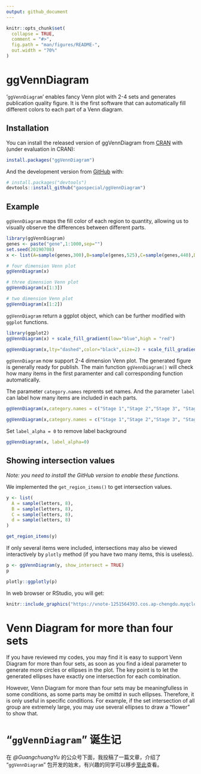```yaml
---
output: github_document
---
```


<!-- README.md is generated from README.Rmd. Please edit that file -->

```r
knitr::opts_chunk$set(
  collapse = TRUE,
  comment = "#>",
  fig.path = "man/figures/README-",
  out.width = "70%"
)
```
# ggVennDiagram

<!-- badges: start -->
<!-- badges: end -->

'`ggVennDiagram`' enables fancy Venn plot with 2-4 sets and generates publication quality figure. 
It is the first software that can automatically fill different colors to each part of a Venn diagram.

## Installation

You can install the released version of ggVennDiagram from [CRAN](https://CRAN.R-project.org) with (under evaluation in CRAN):

``` r
install.packages("ggVennDiagram")
```

And the development version from [GitHub](https://github.com/) with:

``` r
# install.packages("devtools")
devtools::install_github("gaospecial/ggVennDiagram")
```
## Example

`ggVennDiagram` maps the fill color of each region to quantity, allowing us to visually observe the differences between different parts. 

```r
library(ggVennDiagram)
genes <- paste("gene",1:1000,sep="")
set.seed(20190708)
x <- list(A=sample(genes,300),B=sample(genes,525),C=sample(genes,440),D=sample(genes,350))

# four dimension Venn plot
ggVennDiagram(x)

# three dimension Venn plot
ggVennDiagram(x[1:3])

# two dimension Venn plot
ggVennDiagram(x[1:2])
```

`ggVennDiagram` return a ggplot object, which can be further modified with `ggplot` functions.

```r
library(ggplot2)
ggVennDiagram(x) + scale_fill_gradient(low="blue",high = "red")

ggVennDiagram(x,lty="dashed",color="black",size=2) + scale_fill_gradient(low="white",high = "red")
```

`ggVennDiagram` now support 2-4 dimension Venn plot. The generated figure is generally ready for publish. The main function `ggVennDiagram()` will check how many items in the first paramenter and call corresponding function automatically.

The parameter `category.names` reprents set names. And the parameter `label` can label how many items are included in each parts.

```r
ggVennDiagram(x,category.names = c("Stage 1","Stage 2","Stage 3", "Stage4"))

ggVennDiagram(x,category.names = c("Stage 1","Stage 2","Stage 3", "Stage4"), label = NULL)
```

Set `label_alpha = 0` to remove label background

```r
ggVennDiagram(x, label_alpha=0)
```

## Showing intersection values

*Note: you need to install the GitHub version to enable these functions.*

We implemented the `get_region_items()` to get intersection values.

```r
y <- list(
  A = sample(letters, 8),
  B = sample(letters, 8),
  C = sample(letters, 8),
  d = sample(letters, 8)
)

get_region_items(y)
```

If only several items were included, intersections may also be viewed interactively by `plotly` method (if you have two many items, this is useless).


```r

p <- ggVennDiagram(y, show_intersect = TRUE)
p
```


```r
plotly::ggplotly(p)
```

In web browser or RStudio, you will get:

```r
knitr::include_graphics("https://vnote-1251564393.cos.ap-chengdu.myqcloud.com/typora-img/intersection.gif")
```



# Venn Diagram for more than four sets

If you have reviewed my codes, you may find it is easy to support Venn Diagram for more than four sets,
as soon as you find a ideal parameter to generate more circles or ellipses in the plot. 
The key point is to let the generated ellipses have exactly one intersection for each combination.

However, Venn Diagram for more than four sets may be meaningfulless in some conditions, 
as some parts may be omittd in such ellipses. Therefore, it is only useful in specific conditions. 
For example, if the set intersection of all group are extremely large, you may use several
ellipses to draw a "flower" to show that.


# "`ggVennDiagram`" 诞生记

在 *@GuangchuangYu* 的公众号下面，我投稿了一篇文章，介绍了 "`ggVennDiagram`" 包开发的始末，有兴趣的同学可以移步[至此](http://mp.weixin.qq.com/s?__biz=MzI5NjUyNzkxMg==&mid=2247488094&idx=1&sn=a25732ba379f5954780c5b9caaf32a12&chksm=ec43a319db342a0ffc3fee7d9f34d9aee68dc554349fadebdfeddd47fcc569660d3d2985d6aa&mpshare=1&scene=23&srcid=&sharer_sharetime=1571301081933&sharer_shareid=04af35358b62caecb0d9de05d6f60e54#rd
)查看。
